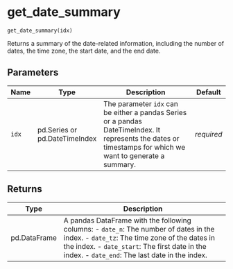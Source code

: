 # get_date_summary { #pytimetk.get_date_summary }

`get_date_summary(idx)`

Returns a summary of the date-related information, including the number of 
dates, the time zone, the start date, and the end date.

## Parameters

| Name   | Type                          | Description                                                                                                                                                   | Default    |
|--------|-------------------------------|---------------------------------------------------------------------------------------------------------------------------------------------------------------|------------|
| `idx`  | pd.Series or pd.DateTimeIndex | The parameter `idx` can be either a pandas Series or a pandas  DateTimeIndex. It represents the dates or timestamps for which we want  to generate a summary. | _required_ |

## Returns

| Type         | Description                                                                                                                                                                                                                                |
|--------------|--------------------------------------------------------------------------------------------------------------------------------------------------------------------------------------------------------------------------------------------|
| pd.DataFrame | A pandas DataFrame with the following columns:  - `date_n`: The number of dates in the index. - `date_tz`: The time zone of the dates in the index. - `date_start`: The first date in the index. - `date_end`: The last date in the index. |